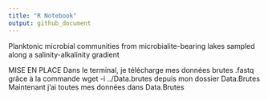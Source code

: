 ```yaml
---
title: "R Notebook"
output: github_document
---
```

Planktonic microbial communities from microbialite-bearing lakes
sampled along a salinity-alkalinity gradient

MISE EN PLACE
Dans le terminal, je télécharge mes données brutes .fastq grâce à la commande wget -i ../Data.brutes depuis mon dossier Data.Brutes
Maintenant j'ai toutes mes données dans Data.Brutes

